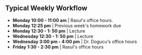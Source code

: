 ## Typical Weekly Workflow

```{=html}


<!--timeline from https://bootsnipp.com/snippets/xrKXW-->

<div class="container mt-5 mb-5">
  <div class="row">
    <div class="col-md-6 offset-md-3">
    	<ul class="timeline">
    		<li> <b>Monday 10:00 - 11:00 am</b> | Rasul's office hours. </li>
    		<li> <b>Monday 12:25 pm</b> | Previous week's homework due </li>
    		<li> <b>Monday 12:30 - 1: 50 pm</b> | Lecture </li>
    		<li> <b>Wednesday 12:30 - 1: 50 pm</b> | Lecture </li>
    		<li> <b>Wednesday 3:00 pm - 4:00 pm</b> | Dr.  Dogucu's office hours </li>
    		<li> <b>Friday 1:30 - 2:30 pm</b> | Rasul's office hours </li>
    		
    	</ul>
    </div>
  </div>
</div>

```